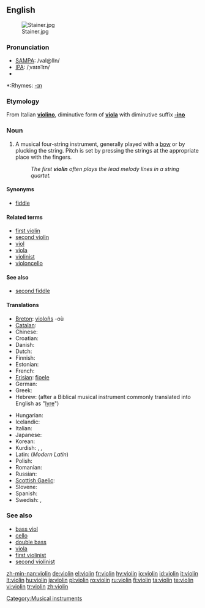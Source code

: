 {{wikipedia}}
==English==
[[Image:Stainer.jpg|thumb]]

===Pronunciation===
*[[SAMPA]]: /vaI@lIn/
*[[IPA]]: /ˌvaɪəˈlɪn/
*{{audio|en-us-violin.ogg|Audio (US)}}

*:Rhymes: [[Rhymes:English:-ɪn|-ɪn]]

===Etymology===
From Italian '''[[violino]]''', diminutive form of '''[[viola]]''' with diminutive suffix '''[[-ino]]'''

===Noun===
{{en-noun}}

# A musical four-string instrument, generally played with a [[bow]] or by plucking the string.  Pitch is set by pressing the strings at the appropriate place with the fingers.
#: ''The first '''violin''' often plays the lead melody lines in a string quartet.''

====Synonyms====
*[[fiddle]]

====Related terms====
*[[first violin]]
*[[second violin]]
*[[viol]]
*[[viola]]
*[[violinist]]
*[[violoncello]]

====See also====
*[[second fiddle]]

====Translations====
{{trans-top|string istrument}}
*[[Breton]]: [[violoñs]] {{m}} -où {{p}}
*[[Catalan]]: {{t+|ca|violí|m}}
*Chinese: {{t|cmn|小提琴|tr=xiaotiqin|xs=Mandarin}}
*Croatian: {{t|hr|violina|f}}
*Danish: {{t-|da|violin|c}}
*Dutch: {{t|nl|viool}}
*Finnish: {{t+|fi|viulu}}
*Estonian: {{t+|et|viiul}}
*French: {{t+|fr|violon|m}}
*[[Frisian]]: [[fioele]]
*German: {{t+|de|Geige|f}}
*Greek: {{t|el|βιολί|n|tr=biolí}}
*Hebrew: {{t|he|כינור|tr=Kinor}} (after a Biblical musical instrument commonly translated into English as "[[lyre]]") {{m}}
{{trans-mid}}
*Hungarian: {{t|hu|hegedű}}
*Icelandic: {{t+|is|fiðla|f}}
*Italian: {{t+|it|violino|m}}
*Japanese: {{t+|ja|バイオリン|tr=baiorin}}
*Korean: {{t-|ko|바이올린|tr=baiollin}}
*Kurdish: {{t|ku|keman|f}}, {{t|ku|kemançe|f}}, {{t|ku|viyolîn|f}}
*Latin: (''Modern Latin'') {{t|la|violinum}}
*Polish: {{t|pl|skrzypce|p}}
*Romanian: {{t|ro|vioară|f}}
*Russian: {{t|ru|скрипка|f|tr=skripka}}
*[[Scottish Gaelic]]: {{t-|gd|fidheall|f|xs=Scottish Gaelic}}
*Slovene: {{t+|sl|f|tr=violina}}
*Spanish: {{t|es|violín|m}}
*Swedish: {{t|sv|fiol}}, {{t-|sv|violin}}
{{trans-bottom}}

===See also===
*[[bass viol]]
*[[cello]]
*[[double bass]]
*[[viola]]
*[[first violinist]]
*[[second violinist]]

[[Category:Musical instruments]]

[[zh-min-nan:violin]]
[[de:violin]]
[[el:violin]]
[[fr:violin]]
[[hy:violin]]
[[io:violin]]
[[id:violin]]
[[it:violin]]
[[lt:violin]]
[[hu:violin]]
[[ja:violin]]
[[pl:violin]]
[[ro:violin]]
[[ru:violin]]
[[fi:violin]]
[[ta:violin]]
[[te:violin]]
[[vi:violin]]
[[tr:violin]]
[[zh:violin]]